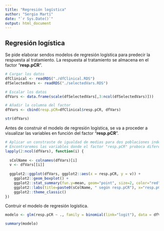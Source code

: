 ```yaml
---
title: "Regresión logística"
author: "Sergio Martí"
date: "`r Sys.Date()`"
output: html_document
---
```


## Regresión logística

Se pide elaborar sendos modelos de regresión logística para predecir la respuesta al tratamiento. La respuesta al tratamiento se almacena en el factor "**resp.pCR**".

```r
# Cargar los datos
dfClinical <- readRDS("./dfClinical.RDS")
dfSelectedVars <- readRDS("./selectedVars.RDS")

# Escalar los datos
dfVars <- data.frame(scale(dfSelectedVars[,3:ncol(dfSelectedVars)]))

# Añadir la columna del factor
dfVars <- cbind(resp.pCR=dfClinical$resp.pCR, dfVars)

str(dfVars)
```

Antes de construir el modelo de regresión logística, se va a proceder a visualizar las variables en función del factor "**resp.pCR**".

```r
# Aplicar un constraste de igualdad de medias para dos poblaciones independientes.
# Encontraremos las variables donde el factor "resp.pCR" proboca diferencias significativas
lapply(2:ncol(dfVars), function(i) {
  
  sColName <- colnames(dfVars)[i]
  v <- dfVars[[i]]
  
  ggplot2::ggplot(dfVars, ggplot2::aes(x = resp.pCR, y = v)) + 
    ggplot2::geom_boxplot() + 
    ggplot2::stat_summary(fun.y=mean, geom="point", size=2, color="red") + 
    ggplot2::labs(title=paste0(sColName, " según resp.pCR"), x="resp.pCR", y=sColName) + 
    ggplot2::theme_classic()
})
```

Contruir el modelo de regresión logística.

```r
modelo <- glm(resp.pCR ~ ., family = binomial(link="logit"), data = dfVars)

summary(modelo)
```
